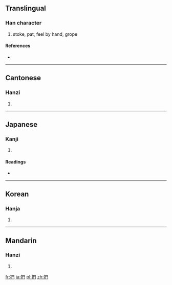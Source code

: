 {{also|扪}}
==Translingual==

===Han character===
{{Han char|rn=64|rad=手|as=08|sn=11|four=5702<sub>0</sub>|canj=手日弓 (QAN)}}

# stoke, pat, feel by hand, grope

====References====
* {{Han ref|kx=0435.050|dkj=12197|dj=0784.220|hdz=31908.030|uh=636B|ud=25451|bh=B1BF|bd=45503}}

----

==Cantonese==

===Hanzi===
{{yue-hanzi|jyut=|y=mun4|sim=扪}}

# {{defn|Cantonese|sort=手08}}

----

==Japanese==

===Kanji===
{{ja-kanji|grade=|rs=手08}}

# {{defn|Japanese|sort=手08}}

====Readings====
* {{ja-readings|on=[[もん]] (mon)|kun=[[なでる]] (naderu), [[とる]] (toru), [[ひねる]] (hineru)}}

----

==Korean==

===Hanja===
{{ko-hanja|hangeul=문|eumhun=|rv=mun|mr=mun|y=mun}}

# {{defn|Korean|sort=手08}}

----

==Mandarin==

===Hanzi===
{{cmn-hanzi|sim=扪|pin=[[mén]] ([[men2]])|wg=men<sup>2</sup>}}

# {{defn|Mandarin|sort=手08}}

[[fr:捫]]
[[ja:捫]]
[[pl:捫]]
[[zh:捫]]